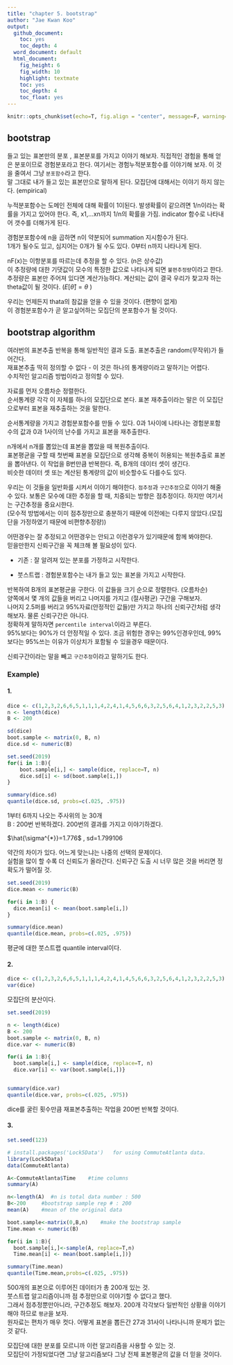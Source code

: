 ```yaml
---
title: "chapter 5. bootstrap"
author: "Jae Kwan Koo"
output:
  github_document:
    toc: yes
    toc_depth: 4
  word_document: default
  html_document:
    fig_height: 6
    fig_width: 10
    highlight: textmate
    toc: yes
    toc_depth: 4
    toc_float: yes
---  
```


```r
knitr::opts_chunk$set(echo=T, fig.align = "center", message=F, warning=F, fig.height = 5, cache=F, dpi = 300, dev = "png")
```  

## bootstrap  

들고 있는 표본만의 분포 , 표본분포를 가지고 이야기 해보자. 직접적인 경험을 통해 얻은 분포이므로 경험분포라고 한다. 여기서는 경험누적분포함수를 이야기해 보자. 이 것을 줄여서 그냥 `분포함수`라고 한다.  
말 그대로 내가 들고 있는 표본만으로 말하게 된다. 모집단에 대해서는 이야기 하지 않는다. (empirical)  

누적분포함수는 도메인 전체에 대해 확률이 1이된다. 발생확률이 같으려면 1/n이라는 확률을 가지고 있어야 한다. 즉, x1,...xn까지 1/n의 확률을 가짐. indicator 함수로 나타내어 갯수를 더해가게 된다.  

경험분포함수에 n을 곱하면 n이 약분되어 summation 지시함수가 된다.  
1개가 될수도 있고, 심지어는 0개가 될 수도 있다. 0부터 n까지 나타나게 된다.  


nF(x)는 이항분포를 따르는데 추정을 할 수 있다. (n은 상수값)  
이 추정량에 대한 기댓값이 모수의 특정한 값으로 나타나게 되면 `불편추정량`이라고 한다. 추정량은 표본만 주어져 있다면 계산가능하다. 계산되는 값이 결국 우리가 찾고자 하는 theta값이 될 것이다. ($E[\hat{\theta}] = \theta$ )  

우리는 언제든지 thata의 참값을 얻을 수 있을 것이다. (편향이 없게)  
이 경험분포함수가 곧 알고싶어하는 모집단의 분포함수가 될 것이다.


## bootstrap algorithm  

여러번의 표본추출 반복을 통해 일반적인 결과 도출. 표본추출은 random(무작위)가 들어간다.  
재표본추출 딱히 정의할 수 없다 - 이 것은 하나의 통계량이라고 말하기는 어렵다.  
수치적인 알고리즘 방법이라고 정의할 수 있다.

자료를 먼저 오름차순 정렬한다.  
순서통계량 각각 이 자체를 하나의 모집단으로 본다. 표본 재추출이라는 말은 이 모집단으로부터 표본을 재추출하는 것을 말한다.  

순서통계량을 가지고 경험분포함수를 만들 수 있다. 0과 1사이에 나타나는 경험분포함수의 값과 0과 1사이의 난수를 가지고 표본을 재추출한다.  

n개에서 n개를 뽑았는데 표본을 뽑았을 때 복원추출이다.  
표본평균을 구할 때 첫번째 표본을 모집단으로 생각해 중복이 허용되는 복원추출로 표본을 뽑아낸다.
이 작업을 B번만큼 반복한다. 즉, B개의 데이터 셋이 생긴다.  
비슷한 데이터 셋 또는 계산된 통계량의 값이 비슷할수도 다를수도 있다.  

우리는 이 것들을 일반화를 시켜서 이야기 해야한다. `점추정`과 `구간추정`으로 이야기 해줄 수 있다.
보통은 모수에 대한 추정을 할 때, 치중되는 방향은 점추정이다. 하지만 여기서는 구간추정을 중요시한다.  
(모수적 방법에서는 이미 점추정만으로 충분하기 때문에 이전에는 다루지 않았다.(모집단을 가정하였기 때문에 비편향추정량))  

어떤경우는 잘 추정되고 어떤경우는 안되고 이런경우가 있기때문에 함께 봐야한다.  
믿을만한지 신뢰구간을 꼭 체크해 볼 필요성이 있다.  


* 기존 : 잘 알려져 있는 분포를 가정하고 시작한다.

* 붓스트랩 : 경험분포함수는 내가 들고 있는 표본을 가지고 시작한다.  

반복하여 B개의 표본평균을 구한다. 이 값들을 크기 순으로 정렬한다. (오름차순)  
양쪽에서 몇 개의 값들을 버리고 나머지를 가지고 (절사평균) 구간을 구해보자.  
나머지 2.5퍼를 버리고 95%자료(안정적인 값들)만 가지고 하나의 신뢰구간처럼 생각해보자. 물론 신뢰구간은 아니다.  
정확하게 말하자면 `percentile interval`이라고 부른다.  
95%보다는 90%가 더 안정적일 수 있다. 조금 위험한 경우는 99%인경우인데, 99%보다는 95%쓰는 이유가
이상치가 포함될 수 있을경우 때문이다.  

신뢰구간이라는 말을 빼고 `구간추정`이라고 말하기도 한다.  

### Example)  

#### 1.

```r
dice <- c(1,2,3,2,6,6,5,1,1,1,4,2,4,1,4,5,6,6,3,2,5,6,4,1,2,3,2,2,5,3)
n <- length(dice)
B <- 200

sd(dice)
boot.sample <- matrix(0, B, n)
dice.sd <- numeric(B)

set.seed(2019)
for(i in 1:B){
	boot.sample[i,] <- sample(dice, replace=T, n)
	dice.sd[i] <- sd(boot.sample[i,])
}

summary(dice.sd)
quantile(dice.sd, probs=c(.025, .975))
```  

1부터 6까지 나오는 주사위의 눈 30개  
B : 200번 반복하겠다. 200번의 결과를 가지고 이야기하겠다.  

$\hat{\sigma^{*}}=1.776$ , sd=1.799106  

약간의 차이가 있다. 어느게 맞는냐는 나중의 선택의 문제이다.  
실험을 많이 할 수록 더 신뢰도가 올라간다. 신뢰구간 도출 시 너무 많은 것을 버리면 정확도가 떨어질 것.  


```r
set.seed(2019)
dice.mean <- numeric(B)

for(i in 1:B) {
  dice.mean[i] <- mean(boot.sample[i,])
}

summary(dice.mean)
quantile(dice.mean, probs=c(.025, .975))
```

평균에 대한 붓스트랩 quantile interval이다.  

#### 2.  

```r
dice <- c(1,2,3,2,6,6,5,1,1,1,4,2,4,1,4,5,6,6,3,2,5,6,4,1,2,3,2,2,5,3)
var(dice)
```  

모집단의 분산이다.  

```r
set.seed(2019)

n <- length(dice)
B <- 200
boot.sample <- matrix(0, B, n)
dice.var <- numeric(B)

for(i in 1:B){
  boot.sample[i,] <- sample(dice, replace=T, n)
  dice.var[i] <- var(boot.sample[i,])}


summary(dice.var)
quantile(dice.var, probs=c(.025, .975))
```  

dice를 굴린 횟수만큼 재표본추출하는 작업을 200번 반복할 것이다. 

#### 3.  

```r
set.seed(123)

# install.packages('Lock5Data')   for using CommuteAtlanta data.
library(Lock5Data)
data(CommuteAtlanta)

A<-CommuteAtlanta$Time    #time columns
summary(A)

n<-length(A)  #n is total data number : 500
B<-200     #bootstrap sample rep # : 200
mean(A)    #mean of the original data

boot.sample<-matrix(0,B,n)    #make the bootstrap sample
Time.mean <- numeric(B)

for(i in 1:B){ 
  boot.sample[i,]<-sample(A, replace=T,n)
  Time.mean[i] <- mean(boot.sample[i,])}

summary(Time.mean)
quantile(Time.mean,probs=c(.025, .975))
```  

500개의 표본으로 이루어진 데이터가 총 200개 있는 것.  
붓스트랩 알고리즘이니까 점 추정만으로 이야기할 수 없다고 했다.  
그래서 점추정뿐만아니라, 구간추정도 해보자.
200개 각각보다 일반적인 상황을 이야기해야 하므로 `평균`을 보자.  
원자료는 편차가 매우 컷다. 어떻게 표본을 뽑든간 27과 31사이 나타나니까 문제가 없는 것 같다.

모집단에 대한 분포를 모르니까 이런 알고리즘을 사용할 수 있는 것.  
모집단이 가정되었다면 그냥 알고리즘보다 그냥 전체 표본평균의 값을 더 믿을 것이다.  